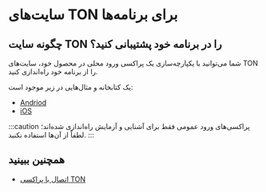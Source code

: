 # سایت‌های TON برای برنامه‌ها

## چگونه سایت TON را در برنامه خود پشتیبانی کنید؟

شما می‌توانید با یکپارچه‌سازی یک پراکسی ورود محلی در محصول خود، سایت‌های TON را از برنامه خود راه‌اندازی کنید.

یک کتابخانه و مثال‌هایی در زیر موجود است:

- [Andriod](https://github.com/andreypfau/tonutils-proxy-android-example)
- [iOS](https://github.com/ton-blockchain/ton-proxy-swift)

:::caution
پراکسی‌های ورود عمومی فقط برای آشنایی و آزمایش راه‌اندازی شده‌اند؛ لطفاً از آن‌ها استفاده نکنید.
:::

## همچنین ببینید

- [اتصال با پراکسی TON](/v3/guidelines/web3/ton-proxy-sites/connect-with-ton-proxy)
